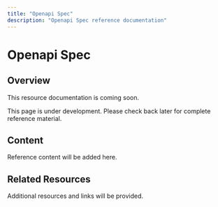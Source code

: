 ```yaml
---
title: "Openapi Spec"
description: "Openapi Spec reference documentation"
---
```


# Openapi Spec

## Overview

This resource documentation is coming soon.

<Info>
This page is under development. Please check back later for complete reference material.
</Info>

## Content

Reference content will be added here.

## Related Resources

Additional resources and links will be provided.
